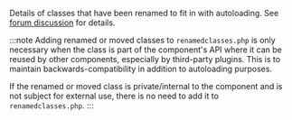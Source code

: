 <!-- markdownlint-disable first-line-heading -->
Details of classes that have been renamed to fit in with autoloading. See [forum discussion](https://moodle.org/mod/forum/discuss.php?d=262403) for details.

:::note
Adding renamed or moved classes to `renamedclasses.php` is only necessary when the class is part of the component's API where it can be reused by other components, especially by third-party plugins. This is to maintain backwards-compatibility in addition to autoloading purposes.

If the renamed or moved class is private/internal to the component and is not subject for external use, there is no need to add it to `renamedclasses.php`.
:::
